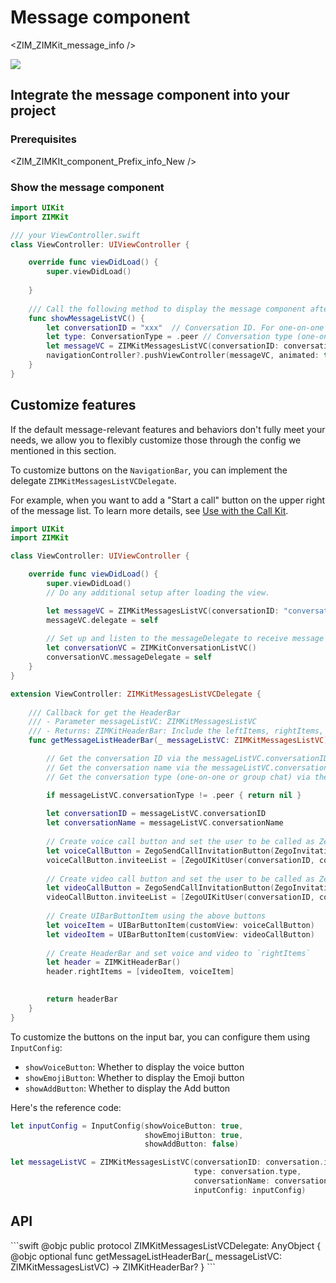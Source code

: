 # Message component


<ZIM_ZIMKit_message_info />

<Frame width="200" height="auto" caption="">
    <img src="https://storage.zego.im/sdk-doc/Pics/ZIMKit/IOS/swift/message_demo.gif" />
</Frame>

## Integrate the message component into your project

### Prerequisites


<ZIM_ZIMKIt_component_Prefix_info_New />

###  Show the message component

```swift ViewController.swift {1,2,13-18}
import UIKit
import ZIMKit

/// your ViewController.swift
class ViewController: UIViewController {

    override func viewDidLoad() {
        super.viewDidLoad()
        
    }
    
    /// Call the following method to display the message component after login succeeded.
    func showMessageListVC() {
        let conversationID = "xxx"  // Conversation ID. For one-on-one chats, it refers to the peer's userID. For group chats, it refers to the GroupID. 
        let type: ConversationType = .peer // Conversation type (one-on-one chats or group chats). 
        let messageVC = ZIMKitMessagesListVC(conversationID: conversationID, type: type)
        navigationController?.pushViewController(messageVC, animated: true)
    }
}
```


## Customize features

If the default message-relevant features and behaviors don't fully meet your needs, we allow you to flexibly customize those through the config we mentioned in this section.

<Accordion title="Customizing header bar" defaultOpen="false">

To customize buttons on the `NavigationBar`, you can implement the delegate `ZIMKitMessagesListVCDelegate`.

For example, when you want to add a "Start a call" button on the upper right of the message list. To learn more details, see <a href="../04-Advanced%20features/01-Use%20in%20conjunction%20with%20Call%20Kit.mdx">Use with the Call Kit</a>.

```swift ViewController.swift {48,49}
import UIKit
import ZIMKit

class ViewController: UIViewController {

    override func viewDidLoad() {
        super.viewDidLoad()
        // Do any additional setup after loading the view.

        let messageVC = ZIMKitMessagesListVC(conversationID: "conversationID", type: .peer)
        messageVC.delegate = self
        
        // Set up and listen to the messageDelegate to receive message relevant notifications if you integrated the ZIMKitConversationListVC
        let conversationVC = ZIMKitConversationListVC()
        conversationVC.messageDelegate = self
    }
}

extension ViewController: ZIMKitMessagesListVCDelegate {
    
    /// Callback for get the HeaderBar
    /// - Parameter messageListVC: ZIMKitMessagesListVC
    /// - Returns: ZIMKitHeaderBar: Include the leftItems, rightItems, and titleView
    func getMessageListHeaderBar(_ messageListVC: ZIMKitMessagesListVC) -> ZIMKitHeaderBar? {

        // Get the conversation ID via the messageListVC.conversationID 
        // Get the conversation name via the messageListVC.conversationName 
        // Get the conversation type (one-on-one or group chat) via themessageListVC.conversationType 

        if messageListVC.conversationType != .peer { return nil }
        
        let conversationID = messageListVC.conversationID
        let conversationName = messageListVC.conversationName
        
        // Create voice call button and set the user to be called as ZegoUIKitUser
        let voiceCallButton = ZegoSendCallInvitationButton(ZegoInvitationType.voiceCall.rawValue)
        voiceCallButton.inviteeList = [ZegoUIKitUser(conversationID, conversationName)]
        
        // Create video call button and set the user to be called as ZegoUIKitUser
        let videoCallButton = ZegoSendCallInvitationButton(ZegoInvitationType.videoCall.rawValue)
        videoCallButton.inviteeList = [ZegoUIKitUser(conversationID, conversationName)]
        
        // Create UIBarButtonItem using the above buttons
        let voiceItem = UIBarButtonItem(customView: voiceCallButton)
        let videoItem = UIBarButtonItem(customView: videoCallButton)
        
        // Create HeaderBar and set voice and video to `rightItems`
        let header = ZIMKitHeaderBar()
        header.rightItems = [videoItem, voiceItem]

        
        return headerBar
    }
}
```

</Accordion>

<Accordion title="Custom input bar" defaultOpen="false">

To customize the buttons on the input bar, you can configure them using `InputConfig`:

- `showVoiceButton`: Whether to display the voice button
- `showEmojiButton`: Whether to display the Emoji button
- `showAddButton`: Whether to display the Add button


Here's the reference code:

```swift
let inputConfig = InputConfig(showVoiceButton: true,
                              showEmojiButton: true,
                              showAddButton: false)

let messageListVC = ZIMKitMessagesListVC(conversationID: conversation.id,
                                         type: conversation.type,
                                         conversationName: conversation.name,
                                         inputConfig: inputConfig)
```

</Accordion>

## API


<Accordion title="ZIMKitMessagesListVCDelegate" defaultOpen="false">
```swift
@objc public protocol ZIMKitMessagesListVCDelegate: AnyObject {
    @objc optional
    func getMessageListHeaderBar(_ messageListVC: ZIMKitMessagesListVC) -> ZIMKitHeaderBar?
}
```
</Accordion>

